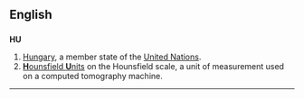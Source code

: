 ==English==
==={{abbreviation}}===
'''HU'''
# [[Hungary]], a member state of the [[United Nations]].
# [[w:Hounsfield Units|'''H'''ounsfield '''U'''nits]] on the Hounsfield scale, a unit of measurement used on a computed tomography machine.

----